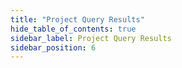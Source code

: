 ```yaml
---
title: "Project Query Results"
hide_table_of_contents: true
sidebar_label: Project Query Results
sidebar_position: 6
---
```





<LanguageSwitcher supportedLanguages={supportedLanguages} />

<LanguageContent language="csharp">
   <HowToProjectQueryResultsCsharp />
</LanguageContent>

<LanguageContent language="java">
   <HowToProjectQueryResultsJava />
</LanguageContent>

<LanguageContent language="python">
   <HowToProjectQueryResultsPython />
</LanguageContent>

<LanguageContent language="php">
   <HowToProjectQueryResultsPhp />
</LanguageContent>

<LanguageContent language="nodejs">
   <HowToProjectQueryResultsNodejs />
</LanguageContent>


<!---
### Session
- [Query Overview](../../../client-api/session/querying/how-to-query)
- [How to Stream Query Results](../../../client-api/session/querying/how-to-stream-query-results)

### Querying
- [Querying an Index](../../../indexes/querying/query-index)
- [Projections](../../../indexes/querying/projections)

### Server
- [JavaScript Engine](../../../server/kb/javascript-engine)

### Indexes
- [Querying an index](../../../indexes/querying/query-index)
- [Project index query results](../../../indexes/querying/projections)


-->